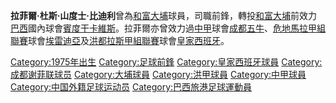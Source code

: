 {{Link style|time=2015-12-11T07:12:47+00:00}}
{{BLPunsourced}}
{{Football player infobox
| playername = 拉菲爾
| fullname = 拉菲爾·杜斯·山度士·比迪利
| englishfullname = Rafael dos Santos, Betine "Betine"
| height = 181公分
| dateofbirth = 1975年1月18日
| countryofbirth = [[巴西|巴西]]
| cityofbirth = 不詳
| currentclub = 
| clubnumber = 
| position = 前鋒
| years = 200x-03 <br /> 2003-04 <br /> 2004-05 <br /> 2005-06 <br /> 2006-07 <br /> 2007-？
| clubs = [[:en:Esporte_Clube_Santo_André|聖安德雷]] <br /> [[皇家西班牙體育俱樂部|皇家西班牙]] <br /> [[成都五牛|成都五牛]] <br /> [[:en:Deportivo_Heredia|埃雷迪亞]] <br /> [[:en:Clube_Esportivo_de_Bento_Gonçalves|賓度干卡維斯]] <br /> [[大埔足球會|和富大埔]]
| caps(goals) = ? (?) <br /> ? (?) <br /> ? (?) <br /> ? (?) <br /> ? (?) <br /> 1 (1)
| pcupdate = 2007年9月29日 (六) 17:15 (UTC)
| ntupdate = 2007年9月29日 (六) 13:45 (UTC)
}}

'''拉菲爾·杜斯·山度士·比迪利'''曾為[[大埔足球會|和富大埔]]球員，司職前鋒，轉投[[大埔足球會|和富大埔]]前效力[[巴西|巴西]]國內球會[[:en:Clube_Esportivo_de_Bento_Gonçalves|賓度干卡維斯]]。拉菲爾亦曾效力過[[中國足球甲級聯賽|中甲]]球會[[成都五牛|成都五牛]]、[[:en:Liga_Nacional_de_Guatemala|危地馬拉甲組聯賽]]球會[[:en:Deportivo_Heredia|埃雷迪亞]]及[[:en:Liga_Nacional_de_Fútbol_de_Honduras|洪都拉斯甲組聯賽]]球會[[皇家西班牙體育俱樂部|皇家西班牙]]。

{{DEFAULTSORT:Rafael Dos Santos}}
[[Category:1975年出生|Category:1975年出生]]
[[Category:足球前鋒|Category:足球前鋒]]
[[Category:皇家西班牙球員|Category:皇家西班牙球員]]
[[Category:成都谢菲联球员|Category:成都谢菲联球员]]
[[Category:大埔球員|Category:大埔球員]]
[[Category:洪甲球員|Category:洪甲球員]]
[[Category:中甲球員|Category:中甲球員]]
[[Category:中国外籍足球运动员|Category:中国外籍足球运动员]]
[[Category:巴西旅港足球運動員|Category:巴西旅港足球運動員]]